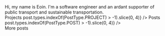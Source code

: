 
<MarkdownContent>
Hi, my name is Eoin. I'm a software engineer and an ardant supporter of public transport and sustainable transportation.
</MarkdownContent>

<div className="grid grid-cols-1 sm:grid-cols-2 gap-4">
    <Card>
        <PostTitle size={PostTitleSize.Medium} className="mb-4">Projects</PostTitle>
        <CompressedItemsList path="projects" items={props.posts.filter(post => post.types.indexOf(PostType.PROJECT) > -1).slice(0, 4)} />
    </Card>
    <Card>
        <PostTitle size={PostTitleSize.Medium} className="mb-4">Posts</PostTitle>
        <CompressedItemsList path="posts" items={props.posts.filter(post => post.types.indexOf(PostType.POST) > -1).slice(0, 4)} />
        <div className="border-t-2 border-zinc-300 dark:border-zinc-700 mt-2 pt-2 text-right text-sm">
            <Link href="/posts">More posts</Link>
        </div>
    </Card>
</div>